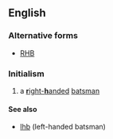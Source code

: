 ==English==

===Alternative forms===
* [[RHB]]

===Initialism===
{{rfc-header|Initialism}}
{{head|en|initialism}}

# {{context|cricket|lang=en}} a [[right-handed|'''r'''ight-'''h'''anded]] [[batsman]]

====See also====
* [[lhb]] (left-handed batsman)